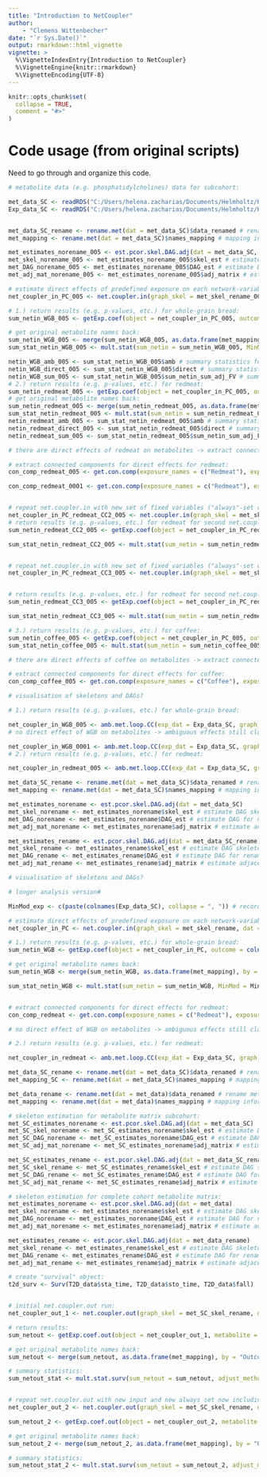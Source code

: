 ```yaml
---
title: "Introduction to NetCoupler"
author: 
    - "Clemens Wittenbecher"
date: "`r Sys.Date()`"
output: rmarkdown::html_vignette
vignette: >
  %\VignetteIndexEntry{Introduction to NetCoupler}
  %\VignetteEngine{knitr::rmarkdown}
  %\VignetteEncoding{UTF-8}
---
```


```r
knitr::opts_chunk$set(
  collapse = TRUE,
  comment = "#>"
)
```

# Code usage (from original scripts)

Need to go through and organize this code.

```r

# metabolite data (e.g. phosphatidylcholines) data for subcohort:

met_data_SC <- readRDS("C:/Users/helena.zacharias/Documents/Helmholtz/KORA_stress/data_analysis/Clemens_netcoupler/R_data/STR_GPL_SC.rds")
Exp_data_SC <- readRDS("C:/Users/helena.zacharias/Documents/Helmholtz/KORA_stress/data_analysis/Clemens_netcoupler/R_data/EXP_SC.rds") # phenotype data for 2092 patients, including diet information, lifestyle, etc.


met_data_SC_rename <- rename.met(dat = met_data_SC)$data_renamed # rename metabolites with short names
met_mapping <- rename.met(dat = met_data_SC)$names_mapping # mapping information between old and new metabolite names

met_estimates_norename_005 <- est.pcor.skel.DAG.adj(dat = met_data_SC, alpha_val = 0.05)
met_skel_norename_005 <- met_estimates_norename_005$skel_est # estimate DAG skeleton for non-renamed matrix
met_DAG_norename_005 <- met_estimates_norename_005$DAG_est # estimate DAG for non-renamed matrix
met_adj_mat_norename_005 <- met_estimates_norename_005$adj_matrix # estimate adjacency matrix for non-renamed matrix

# estimate direct effects of predefined exposure on each network-variable, causal models that agree with the input-network: models are adjusted for all possible combinations of direct neighbors (==variables in adjacency set) -> Output is multiset of possible effects:
net_coupler_in_PC_005 <- net.coupler.in(graph_skel = met_skel_rename_005, dat = met_data_SC_rename, dat_compl = met_data_SC_rename, exp_dat = Exp_data_SC, DE = NULL, glmulti_method = "h")

# 1.) return results (e.g. p-values, etc.) for whole-grain bread:
sum_netin_WGB_005 <- getExp.coef(object = net_coupler_in_PC_005, outcome = colnames(met_data_SC_rename), exposure = "WGBperMJ")

# get original metabolite names back:
sum_netin_WGB_005 <- merge(sum_netin_WGB_005, as.data.frame(met_mapping), by = "Outcome")
sum_stat_netin_WGB_005 <- mult.stat(sum_netin = sum_netin_WGB_005, MinMod = MinMod_exp, adjust_method = "fdr", round_number = 1) # calculate summary statistics and determine direct and ambiguous effects

netin_WGB_amb_005 <- sum_stat_netin_WGB_005$amb # summary statistics for metabolites on which WGB has ambiguous effect
netin_WGB_direct_005 <- sum_stat_netin_WGB_005$direct # summary statistics for metabolites on which WGB has direct effect
netin_WGB_sum_005 <- sum_stat_netin_WGB_005$sum_netin_sum_adj_FV # summary statistics for all metabolites including round-number information
# 2.) return results (e.g. p-values, etc.) for redmeat:
sum_netin_redmeat_005 <- getExp.coef(object = net_coupler_in_PC_005, outcome = colnames(met_data_SC_rename), exposure = "TMperMJ")
# get original metabolite names back:
sum_netin_redmeat_005 <- merge(sum_netin_redmeat_005, as.data.frame(met_mapping), by = "Outcome")
sum_stat_netin_redmeat_005 <- mult.stat(sum_netin = sum_netin_redmeat_005, MinMod = MinMod_exp, adjust_method = "fdr", round_number = 1) # calculate summary statistics and determine direct and ambiguous effects
netin_redmeat_amb_005 <- sum_stat_netin_redmeat_005$amb # summary statistics for metabolites on which redmeat has ambiguous effect
netin_redmeat_direct_005 <- sum_stat_netin_redmeat_005$direct # summary statistics for metabolites on which redmeat has direct effect
netin_redmeat_sum_005 <- sum_stat_netin_redmeat_005$sum_netin_sum_adj_FV # summary statistics for meatbolites including round-number information

# there are direct effects of redmeat on metabolites -> extract connected components:

# extract connected components for direct effects for redmeat:
con_comp_redmeat_005 <- get.con.comp(exposure_names = c("Redmeat"), exposure_list = list(Redmeat = netin_redmeat_sum_005), adjM_norename = met_adj_mat_norename_005, met_group = "PC")

con_comp_redmeat_0001 <- get.con.comp(exposure_names = c("Redmeat"), exposure_list = list(Redmeat = netin_redmeat_sum_0001), adjM_norename = met_adj_mat_norename_0001, met_group = "PC")


# repeat net.coupler.in with new set of fixed variables ("always"-set consists now of all exposures, all covariates, and all connected components direct effects):
net_coupler_in_PC_redmeat_CC2_005 <- net.coupler.in(graph_skel = met_skel_rename_005, dat = met_data_SC_rename_AMB1_redmeat_CC2_005, dat_compl = met_data_SC_rename, exp_dat = Exp_data_SC_DE1_redmeat_CC2_005, DE = DE1_redmeat_CC2_005_rename, glmulti_method = "h")
# return results (e.g. p-values, etc.) for redmeat for second net.coupler.in round for CC2:
sum_netin_redmeat_CC2_005 <- getExp.coef(object = net_coupler_in_PC_redmeat_CC2_005, outcome = colnames(met_data_SC_rename_AMB1_redmeat_CC2_005), exposure = "TMperMJ")

sum_stat_netin_redmeat_CC2_005 <- mult.stat(sum_netin = sum_netin_redmeat_CC2_005, MinMod = MinMod_exp_DE1_redmeat_CC2_005, adjust_method = "fdr", round_number = 2) # calculate summary statistics and determine direct and ambiguous effects


# repeat net.coupler.in with new set of fixed variables ("always"-set consists now of all exposures, all covariates, and all connected components direct effects):
net_coupler_in_PC_redmeat_CC3_005 <- net.coupler.in(graph_skel = met_skel_rename_005, dat = met_data_SC_rename_AMB1_redmeat_CC3_005, dat_compl = met_data_SC_rename, exp_dat = Exp_data_SC_DE1_redmeat_CC3_005, DE = DE1_redmeat_CC3_005_rename, glmulti_method = "h")


# return results (e.g. p-values, etc.) for redmeat for second net.coupler.in round for CC3:
sum_netin_redmeat_CC3_005 <- getExp.coef(object = net_coupler_in_PC_redmeat_CC3_005, outcome = colnames(met_data_SC_rename_AMB1_redmeat_CC3_005), exposure = "TMperMJ")

sum_stat_netin_redmeat_CC3_005 <- mult.stat(sum_netin = sum_netin_redmeat_CC3_005, MinMod = MinMod_exp_DE1_redmeat_CC3_005, adjust_method = "fdr", round_number = 2) # calculate summary statistics and determine direct and ambiguous effects

# 3.) return results (e.g. p-values, etc.) for coffee:
sum_netin_coffee_005 <- getExp.coef(object = net_coupler_in_PC_005, outcome = colnames(met_data_SC_rename), exposure = "CofCup")
sum_stat_netin_coffee_005 <- mult.stat(sum_netin = sum_netin_coffee_005, MinMod = MinMod_exp, adjust_method = "fdr", round_number = 1) # calculate summary statistics and determine direct and ambiguous effects

# there are direct effects of coffee on metabolites -> extract connected components:

# extract connected components for direct effects for coffee:
con_comp_coffee_005 <- get.con.comp(exposure_names = c("Coffee"), exposure_list = list(Coffee = netin_coffee_sum_005), adjM_norename = met_adj_mat_norename_005, met_group = "PC")

# visualisation of skeletons and DAGs?

# 1.) return results (e.g. p-values, etc.) for whole-grain bread:

net_coupler_in_WGB_005 <- amb.met.loop.CC(exp_dat = Exp_data_SC, graph_skel = met_skel_rename_005, dat = met_data_SC_rename, dat_compl = met_data_SC_rename, DE = NULL, glmulti_method = "h", exposure = "WGBperMJ", met_map = met_mapping, adjust_method = "fdr", round_number = 1, adjM_norename = met_adj_mat_norename_005, met_group = "PC")
# no direct effect of WGB on metabolites -> ambiguous effects still classified as ambiguous

net_coupler_in_WGB_0001 <- amb.met.loop.CC(exp_dat = Exp_data_SC, graph_skel = met_skel_rename_0001, dat = met_data_SC_rename, dat_compl = met_data_SC_rename, DE = NULL, glmulti_method = "h", exposure = "WGBperMJ", met_map = met_mapping, adjust_method = "fdr", round_number = 1, adjM_norename = met_adj_mat_norename_0001, met_group = "PC")
# 2.) return results (e.g. p-values, etc.) for redmeat:

net_coupler_in_redmeat_005 <- amb.met.loop.CC(exp_dat = Exp_data_SC, graph_skel = met_skel_rename_005, dat = met_data_SC_rename, dat_compl = met_data_SC_rename, DE = NULL, glmulti_method = "h", exposure = "TMperMJ", met_map = met_mapping, adjust_method = "fdr", round_number = 1, adjM_norename = met_adj_mat_norename_005, met_group = "PC")

met_data_SC_rename <- rename.met(dat = met_data_SC)$data_renamed # rename metabolites with short names
met_mapping <- rename.met(dat = met_data_SC)$names_mapping # mapping information between old and new metabolite names

met_estimates_norename <- est.pcor.skel.DAG.adj(dat = met_data_SC)
met_skel_norename <- met_estimates_norename$skel_est # estimate DAG skeleton for non-renamed matrix
met_DAG_norename <- met_estimates_norename$DAG_est # estimate DAG for non-renamed matrix
met_adj_mat_norename <- met_estimates_norename$adj_matrix # estimate adjacency matrix for non-renamed matrix

met_estimates_rename <- est.pcor.skel.DAG.adj(dat = met_data_SC_rename)
met_skel_rename <- met_estimates_rename$skel_est # estimate DAG skeleton for renamed matrix
met_DAG_rename <- met_estimates_rename$DAG_est # estimate DAG for renamed matrix
met_adj_mat_rename <- met_estimates_rename$adj_matrix # estimate adjacency matrix for renamed matrix

# visualisation of skeletons and DAGs?

# longer analysis version#

MinMod_exp <- c(paste(colnames(Exp_data_SC), collapse = ", ")) # record covariates for minimal model without any adjacency set

# estimate direct effects of predefined exposure on each network-variable, causal models that agree with the input-network: models are adjusted for all possible combinations of direct neighbors (==variables in adjacency set) -> Output is multiset of possible effects:
net_coupler_in_PC <- net.coupler.in(graph_skel = met_skel_rename, dat = met_data_SC_rename, dat_compl = met_data_SC_rename, exp_dat = Exp_data_SC, DE = NA)

# 1.) return results (e.g. p-values, etc.) for whole-grain bread:
sum_netin_WGB <- getExp.coef(object = net_coupler_in_PC, outcome = colnames(met_data_SC_rename), exposure = "WGBperMJ")

# get original metabolite names back:
sum_netin_WGB <- merge(sum_netin_WGB, as.data.frame(met_mapping), by = "Outcome")

sum_stat_netin_WGB <- mult.stat(sum_netin = sum_netin_WGB, MinMod = MinMod_exp, adjust_method = "fdr", round_number = 1) # calculate summary statistics and determine direct and ambiguous effects


# extract connected components for direct effects for redmeat:
con_comp_redmeat <- get.con.comp(exposure_names = c("Redmeat"), exposure_list = list(Redmeat = netin_redmeat_sum), adjM_norename = met_adj_mat_norename, met_group = "PC")

# no direct effect of WGB on metabolites -> ambiguous effects still classified as ambiguous

# 2.) return results (e.g. p-values, etc.) for redmeat:

net_coupler_in_redmeat <- amb.met.loop.CC(exp_dat = Exp_data_SC, graph_skel = met_skel_rename, dat = met_data_SC_rename, dat_compl = met_data_SC_rename, DE = NULL, exposure = "TMperMJ", met_map = met_mapping, adjust_method = "fdr", round_number = 1, adjM_norename = met_adj_mat_norename, met_group = "PC")

met_data_SC_rename <- rename.met(dat = met_data_SC)$data_renamed # rename metabolites with short names
met_mapping_SC <- rename.met(dat = met_data_SC)$names_mapping # mapping information between old and new metabolite names

met_data_rename <- rename.met(dat = met_data)$data_renamed # rename metabolites with short names
met_mapping <- rename.met(dat = met_data)$names_mapping # mapping information between old and new metabolite names

# skeleton estimation for metabolite matrix subcohort:
met_SC_estimates_norename <- est.pcor.skel.DAG.adj(dat = met_data_SC)
met_SC_skel_norename <- met_SC_estimates_norename$skel_est # estimate DAG skeleton for non-renamed matrix
met_SC_DAG_norename <- met_SC_estimates_norename$DAG_est # estimate DAG for non-renamed matrix
met_SC_adj_mat_norename <- met_SC_estimates_norename$adj_matrix # estimate adjacency matrix for non-renamed matrix

met_SC_estimates_rename <- est.pcor.skel.DAG.adj(dat = met_data_SC_rename)
met_SC_skel_rename <- met_SC_estimates_rename$skel_est # estimate DAG skeleton for renamed matrix
met_SC_DAG_rename <- met_SC_estimates_rename$DAG_est # estimate DAG for renamed matrix
met_SC_adj_mat_rename <- met_SC_estimates_rename$adj_matrix # estimate adjacency matrix for renamed matrix

# skeleton estimation for complete cohort metabolite matrix:
met_estimates_norename <- est.pcor.skel.DAG.adj(dat = met_data)
met_skel_norename <- met_estimates_norename$skel_est # estimate DAG skeleton for non-renamed matrix
met_DAG_norename <- met_estimates_norename$DAG_est # estimate DAG for non-renamed matrix
met_adj_mat_norename <- met_estimates_norename$adj_matrix # estimate adjacency matrix for non-renamed matrix

met_estimates_rename <- est.pcor.skel.DAG.adj(dat = met_data_rename)
met_skel_rename <- met_estimates_rename$skel_est # estimate DAG skeleton for renamed matrix
met_DAG_rename <- met_estimates_rename$DAG_est # estimate DAG for renamed matrix
met_adj_mat_rename <- met_estimates_rename$adj_matrix # estimate adjacency matrix for renamed matrix

# create "survival" object:
t2d_surv <- Surv(T2D_data$sta_time, T2D_data$sto_time, T2D_data$fall)


# initial net.coupler.out run:
net_coupler_out_1 <- net.coupler.out(graph_skel = met_SC_skel_rename, dat = met_data_rename, dat_compl = met_data_rename, exp_dat = Exp_data, DE = NULL, survival_obj = t2d_surv, always_set = always_set)

# return results:
sum_netout <- getExp.coef.out(object = net_coupler_out_1, metabolite = colnames(met_data_rename))

# get original metabolite names back:
sum_netout <- merge(sum_netout, as.data.frame(met_mapping), by = "Outcome")

# summary statistics:
sum_netout_stat <- mult.stat.surv(sum_netout = sum_netout, adjust_method = "fdr", round_number = 1)


# repeat net.coupler.out with new input and new always set now including all metabolites previously identified as direct effect metabolites:
net_coupler_out_2 <- net.coupler.out(graph_skel = met_SC_skel_rename, dat = met_data_rename_amb1_netout, dat_compl = met_data_rename, exp_dat = Exp_data_DE1_netout, DE = DE, survival_obj = t2d_surv, always_set = always_set_DE1)

sum_netout_2 <- getExp.coef.out(object = net_coupler_out_2, metabolite = colnames(met_data_rename_amb1_netout))

# get original metabolite names back:
sum_netout_2 <- merge(sum_netout_2, as.data.frame(met_mapping), by = "Outcome")

# summary statistics:
sum_netout_stat_2 <- mult.stat.surv(sum_netout = sum_netout_2, adjust_method = "fdr", round_number = 2)


```

